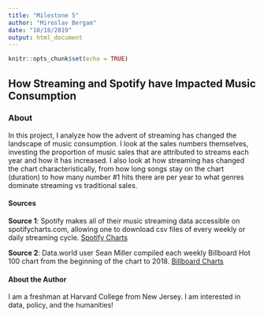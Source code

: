 ```yaml
---
title: "Milestone 5"
author: "Miroslav Bergam"
date: "10/18/2019"
output: html_document
---
```

```r
knitr::opts_chunk$set(echo = TRUE)
```

## How Streaming and Spotify have Impacted Music Consumption

### About

In this project, I analyze how the advent of streaming has changed the landscape of music consumption. I look at the sales numbers themselves, investing the proportion of music sales that are attributed to streams each year and how it has increased. I also look at how streaming has  changed the chart characteristically, from how long songs stay on the chart (duration) to how many number #1 hits there are per year to what genres dominate streaming vs traditional sales. 

#### Sources  

**Source 1**: Spotify makes all of their music streaming data accessible on spotifycharts.com, allowing one to download csv files of every weekly or daily streaming cycle.
<a href="https://spotifycharts.com/regional">Spotify Charts</a>

**Source 2**: Data.world user Sean Miller compiled each weekly Billboard Hot 100 chart from the beginning of the chart to 2018. 
<a href="https://data.world/kcmillersean/billboard-hot-100-1958-2017">Billboard Charts</a>


#### About the Author  

I am a freshman at Harvard College from New Jersey. I am interested in data, policy, and the humanities!